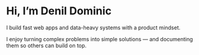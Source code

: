 
# Hi, I’m Denil Dominic

I build fast web apps and data-heavy systems with a product mindset.

<Callout>
  I enjoy turning complex problems into simple solutions — and documenting them
  so others can build on top.
</Callout>
